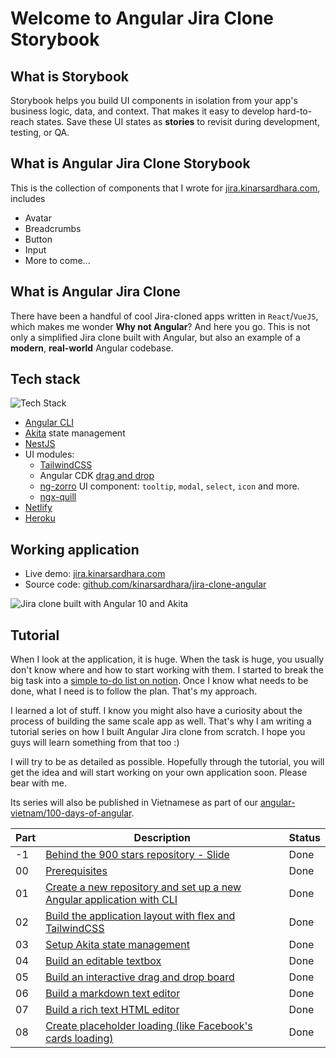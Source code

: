 <Meta title="Introduction" />

# Welcome to Angular Jira Clone Storybook

## What is Storybook

Storybook helps you build UI components in isolation from your app's business logic, data, and context.
That makes it easy to develop hard-to-reach states. Save these UI states as **stories** to revisit during development, testing, or QA.

## What is Angular Jira Clone Storybook

This is the collection of components that I wrote for [jira.kinarsardhara.com][jira], includes

- Avatar
- Breadcrumbs
- Button
- Input
- More to come...

## What is Angular Jira Clone

There have been a handful of cool Jira-cloned apps written in `React`/`VueJS`, which makes me wonder **Why not Angular**? And here you go.
This is not only a simplified Jira clone built with Angular, but also an example of a **modern**, **real-world** Angular codebase.

## Tech stack

![Tech Stack][stack]

- [Angular CLI][cli]
- [Akita][akita] state management
- [NestJS][nestjs]
- UI modules:
  - [TailwindCSS][tailwind]
  - Angular CDK [drag and drop][cdkdrag]
  - [ng-zorro][ng-zorro] UI component: `tooltip`, `modal`, `select`, `icon` and more.
  - [ngx-quill][quill]
- [Netlify][netlify]
- [Heroku][heroku]

[cli]: https://cli.angular.io/
[akita]: https://datorama.github.io/akita/
[nestjs]: https://nestjs.com/
[tailwind]: https://tailwindcss.com/
[cdkdrag]: https://material.angular.io/cdk/drag-drop/overview
[ng-zorro]: https://ng.ant.design/docs/introduce/en
[quill]: https://github.com/KillerCodeMonkey/ngx-quill
[netlify]: https://www.netlify.com/
[heroku]: https://www.heroku.com/

## Working application

- Live demo: [jira.kinarsardhara.com][jira]
- Source code: [github.com/kinarsardhara/jira-clone-angular][source]

![Jira clone built with Angular 10 and Akita][demo]

## Tutorial

When I look at the application, it is huge. When the task is huge, you usually don't know where and how to start working with them. I started to break the big task into a [simple to-do list on notion][todo-list]. Once I know what needs to be done, what I need is to follow the plan. That's my approach.

I learned a lot of stuff. I know you might also have a curiosity about the process of building the same scale app as well. That's why I am writing a tutorial series on how I built Angular Jira clone from scratch. I hope you guys will learn something from that too :)

I will try to be as detailed as possible. Hopefully through the tutorial, you will get the idea and will start working on your own application soon. Please bear with me.

Its series will also be published in Vietnamese as part of our [angular-vietnam/100-days-of-angular][100days].

| Part | Description                                                                     | Status |
| ---- | ------------------------------------------------------------------------------- | ------ |
| -1   | [Behind the 900 stars repository - Slide][part-1]                               | Done   |
| 00   | [Prerequisites][part00]                                                         | Done   |
| 01   | [Create a new repository and set up a new Angular application with CLI][part01] | Done   |
| 02   | [Build the application layout with flex and TailwindCSS][part02]                | Done   |
| 03   | [Setup Akita state management][part03]                                          | Done   |
| 04   | [Build an editable textbox][part04]                                             | Done   |
| 05   | [Build an interactive drag and drop board][part05]                              | Done   |
| 06   | [Build a markdown text editor][part06]                                          | Done   |
| 07   | [Build a rich text HTML editor][part07]                                         | Done   |
| 08   | [Create placeholder loading (like Facebook's cards loading)][part08]            | Done   |

[part-1]: https://slides.com/trungvose/behind-the-900-star-repository-jira-clone-angular
[part00]: https://kinarsardhara.com/experience/angular-jira-clone-tutorial-00-prerequisites/
[part01]: https://kinarsardhara.com/experience/angular-jira-clone-tutorial-01-planning-and-set-up/
[part02]: https://kinarsardhara.com/experience/angular-jira-clone-tutorial-02-application-layout-tailwindcss-flex/
[part03]: https://kinarsardhara.com/experience/angular-jira-clone-tutorial-03-akita-state-management/
[part04]: https://kinarsardhara.com/experience/angular-jira-clone-tutorial-04-editable-textbox/
[part05]: https://kinarsardhara.com/experience/angular-jira-clone-tutorial-05-interactive-drag-and-drop-board/
[part06]: https://kinarsardhara.com/experience/angular-jira-clone-tutorial-06-angular-markdown-text-editor/
[part07]: https://kinarsardhara.com/experience/angular-jira-clone-tutorial-07-rich-text-editor/
[part08]: https://kinarsardhara.com/experience/angular-jira-clone-tutorial-08-angular-placeholder-loading/
[todo-list]: https://www.notion.so/kinarsardhara/Tasks-636be5c5c0dd4d8cab30808e4e41facc
[100days]: https://github.com/angular-vietnam/100-days-of-angular
[stack]: https://github.com/kinarsardhara/jira-clone-angular/raw/master/frontend/src/assets/img/jira-clone-tech-stack.png
[demo]: https://github.com/kinarsardhara/jira-clone-angular/raw/master/frontend/src/assets/img/jira-clone-angular-demo-kinarsardhara.gif
[jira]: https://jira.kinarsardhara.com/
[source]: https://github.com/kinarsardhara/jira-clone-angular
